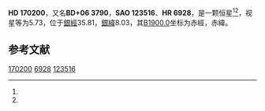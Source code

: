 {{Starbox begin
| name = HD 170200
}}
{{Starbox observe
| epoch = [[J2000.0|J2000.0]]
| constell = {{星座名待查}}<ref name=SIMBAD>{{cite web
 | url=http://simbad.u-strasbg.fr/simbad/sim-id?Ident=HR+6928
 | title =Pulsating variable Star
 | publisher=Centre de Données astronomiques de Strasbourg
 | work=SIMBAD
 | accessdate=2012-07-13}}</ref><ref name=DATA>{{cite web
 | url=http://vizier.u-strasbg.fr/viz-bin/VizieR-5?-out.add=.&-source=5050&-corr=PK=HR&-out.max=9999&HR=6928
 | title=VizieR Detailed Page
 | accessdate=2012-07-13
 | archive-date=2016-03-04
 | archive-url=https://web.archive.org/web/20160304222215/http://vizier.u-strasbg.fr/viz-bin/VizieR-5?-out.add=.&-source=5050&-corr=PK=HR&-out.max=9999&HR=6928
 | dead-url=no
 }}</ref>
| 星官 = 
| ra = {{RA|18|27|58.8}}<ref name=SIMBAD /><ref name=DATA />
| dec = {{DEC|+6|11|39}}<ref name=SIMBAD /><ref name=DATA />
| appmag_v = 5.73<ref name=SIMBAD /><ref name=DATA />
}}
{{Starbox character
| class = B8III-IV<ref name=SIMBAD /><ref name=DATA />
| b-v = -0.03<ref name=SIMBAD /><ref name=DATA />
| u-b = -0.35<ref name=SIMBAD /><ref name=DATA />
| r-i = <ref name=SIMBAD /><ref name=DATA />
| variable = 
}}
{{Starbox astrometry
| radial_v = -0.35
| prop_mo_ra = -12
| parallax = 
| p_error = 
}}
{{Starbox catalog
| names =BD+06 3790，[[SAO星表|SAO]] 123516，[[HD星表|HD]] 170200，[[HR星表|HR]] 6928}}
{{Starbox reference |Simbad=HR+6928}}
{{Starbox end}}

'''HD 170200'''，又名'''BD+06 3790'''，'''SAO 123516'''、'''HR 6928'''，是一颗恒星<ref name=SIMBAD /><ref name=DATA />，视星等为5.73，位于[[銀道座標系|銀經]]35.81，[[銀道座標系|銀緯]]8.03，其[[B1900.0|B1900.0]]坐标为赤經{{RA|18|23|5.7}}，赤緯{{DEC|+6|8.03|58}}。

== 参考文献 ==
{{reflist}}

{{star-stub}}

[[Category:HD和HDE天體|170200]]
[[Category:HR天體|6928]]
[[Category:SAO天體|123516]]